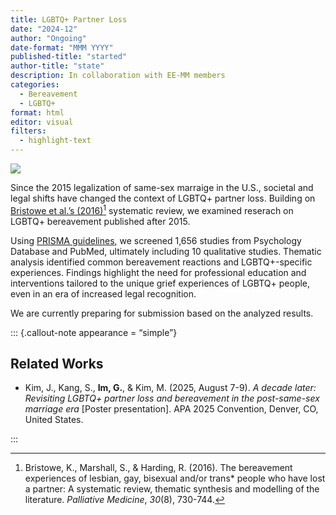 ```yaml
---
title: LGBTQ+ Partner Loss
date: "2024-12"
author: "Ongoing"
date-format: "MMM YYYY"
published-title: "started"
author-title: "state"
description: In collaboration with EE-MM members
categories:
  - Bereavement
  - LGBTQ+
format: html
editor: visual
filters:
  - highlight-text
---
```


![](grief.jpg){fig-align="center"}

Since the 2015 legalization of same-sex marraige in the U.S., societal and legal shifts have changed the context of LGBTQ+ partner loss. Building on [Bristowe et al.'s (2016)](https://journals.sagepub.com/doi/pdf/10.1177/0269216316634601)[^1] systematic review, we examined reserach on LGBTQ+ bereavement published after 2015.

[^1]: Bristowe, K., Marshall, S., & Harding, R. (2016). The bereavement experiences of lesbian, gay, bisexual and/or trans\* people who have lost a partner: A systematic review, thematic synthesis and modelling of the literature. *Palliative Medicine*, *30*(8), 730-744.

Using [PRISMA guidelines](https://www.prisma-statement.org), we screened 1,656 studies from Psychology Database and PubMed, ultimately including 10 qualitative studies. Thematic analysis identified common bereavement reactions and LGBTQ+-specific experiences. Findings highlight the need for professional education and interventions tailored to the unique grief experiences of LGBTQ+ people, even in an era of increased legal recognition.

[We are currently preparing for submission based on the analyzed results.]{color="#FFD479"}

::: {.callout-note appearance = "simple"}

## Related Works

-   Kim, J., Kang, S., **Im, G.**, & Kim, M. (2025, August 7-9). *A decade later: Revisiting LGBTQ+ partner loss and bereavement in the post-same-sex marriage era* \[Poster presentation\]. APA 2025 Convention, Denver, CO, United States.

:::
